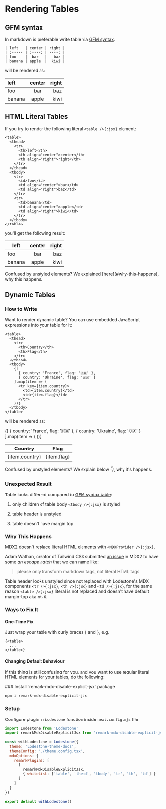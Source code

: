 
# Rendering Tables

## GFM syntax

In markdown is preferable write table via
[GFM syntax](https://github.github.com/gfm/#tables-extension-).

```mdx filename="Markdown"
| left   | center | right |
| :----- | :----: | ----: |
| foo    |  bar   |   baz |
| banana | apple  |  kiwi |
```

will be rendered as:

| left   | center | right |
| :----- | :----: | ----: |
| foo    |  bar   |   baz |
| banana | apple  |  kiwi |

## HTML Literal Tables

If you try to render the following literal `<table />{:jsx}` element:

```mdx filename="Markdown"
<table>
  <thead>
    <tr>
      <th>left</th>
      <th align="center">center</th>
      <th align="right">right</th>
    </tr>
  </thead>
  <tbody>
    <tr>
      <td>foo</td>
      <td align="center">bar</td>
      <td align="right">baz</td>
    </tr>
    <tr>
      <td>banana</td>
      <td align="center">apple</td>
      <td align="right">kiwi</td>
    </tr>
  </tbody>
</table>
```

you'll get the following result:

<table>
  <thead>
    <tr>
      <th>left</th>
      <th align="center">center</th>
      <th align="right">right</th>
    </tr>
  </thead>
  <tbody>
    <tr>
      <td>foo</td>
      <td align="center">bar</td>
      <td align="right">baz</td>
    </tr>
    <tr>
      <td>banana</td>
      <td align="center">apple</td>
      <td align="right">kiwi</td>
    </tr>
  </tbody>
</table>

<Callout type="warning">
  Confused by unstyled elements? We explained [here](#why-this-happens), why
  this happens.
</Callout>

## Dynamic Tables

### How to Write

Want to render dynamic table? You can use embedded JavaScript expressions into
your table for it:

```mdx filename="Markdown"
<table>
  <thead>
    <tr>
      <th>Country</th>
      <th>Flag</th>
    </tr>
  </thead>
  <tbody>
    {[
      { country: 'France', flag: '🇫🇷' },
      { country: 'Ukraine', flag: '🇺🇦' }
    ].map(item => (
      <tr key={item.country}>
        <td>{item.country}</td>
        <td>{item.flag}</td>
      </tr>
    ))}
  </tbody>
</table>
```

will be rendered as:

<table>
  <thead>
    <tr>
      <th>Country</th>
      <th>Flag</th>
    </tr>
  </thead>
  <tbody>
    {[
      { country: 'France', flag: '🇫🇷' },
      { country: 'Ukraine', flag: '🇺🇦' }
    ].map(item => (
      <tr key={item.country}>
        <td>{item.country}</td>
        <td>{item.flag}</td>
      </tr>
    ))}
  </tbody>
</table>

<Callout type="warning">
  Confused by unstyled elements? We explain below 👇, why it's happens.
</Callout>

### Unexpected Result

Table looks different compared to [GFM syntax table](#gfm-syntax):

1. only children of table body `<tbody />{:jsx}` is styled

2. table header is unstyled

3. table doesn't have margin top

### Why This Happens

MDX2 doesn't replace literal HTML elements with `<MDXProvider />{:jsx}`.

Adam Wathan, creator of Tailwind CSS submitted
[an issue](https://github.com/mdx-js/mdx/issues/821) in MDX2 to have some _an
escape hatch_ that we can name like:

> please only transform markdown tags, not literal HTML tags

Table header looks unstyled since not replaced with Lodestone's MDX components
`<tr />{:jsx}`, `<th />{:jsx}` and `<td />{:jsx}`, for the same reason
`<table />{:jsx}` literal is not replaced and doesn't have default margin-top
aka `mt-6`.

### Ways to Fix It

#### One-Time Fix

Just wrap your table with curly braces `{` and `}`, e.g.

```text filename="Markdown"
{<table>
  ...
</table>}
```

#### Changing Default Behaviour

If this thing is still confusing for you, and you want to use regular literal
HTML elements for your tables, do the following:

<Steps>
### Install `remark-mdx-disable-explicit-jsx` package

```sh npm2yarn
npm i remark-mdx-disable-explicit-jsx
```

### Setup

Configure plugin in `Lodestone` function inside `next.config.mjs` file

```js filename="next.config.mjs" {2,8-13}
import Lodestone from 'Lodestone'
import remarkMdxDisableExplicitJsx from 'remark-mdx-disable-explicit-jsx'

const withLodestone = Lodestone({
  theme: 'Lodestone-theme-docs',
  themeConfig: './theme.config.tsx',
  mdxOptions: {
    remarkPlugins: [
      [
        remarkMdxDisableExplicitJsx,
        { whiteList: ['table', 'thead', 'tbody', 'tr', 'th', 'td'] }
      ]
    ]
  }
})

export default withLodestone()
```

</Steps>
